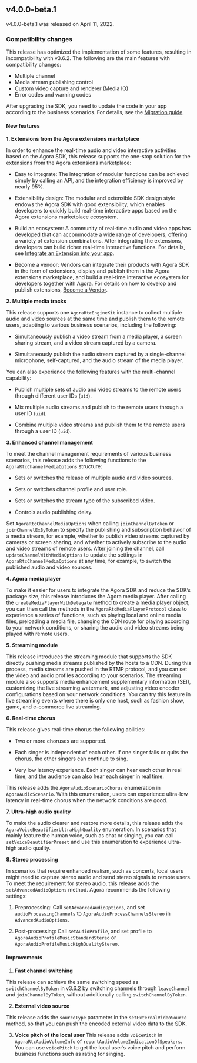 <PlatformWrapper platform="ios">
        
## v4.0.0-beta.1

v4.0.0-beta.1 was released on April 11, 2022.

### Compatibility changes

This release has optimized the implementation of some features, resulting in incompatibility with v3.6.2. The following are the main features with compatibility changes:
- Multiple channel
- Media stream publishing control
- Custom video capture and renderer (Media IO)
- Error codes and warning codes

After upgrading the SDK, you need to update the code in your app according to the business scenarios. For details, see the [Migration guide](../understand/migration-guide).

#### New features

**1. Extensions from the Agora extensions marketplace**

In order to enhance the real-time audio and video interactive activities based on the Agora SDK, this release supports the one-stop solution for the extensions from the Agora extensions marketplace:

-   Easy to integrate: The integration of modular functions can be achieved simply by calling an API, and the integration efficiency is improved by nearly 95%.

-   Extensibility design: The modular and extensible SDK design style endows the Agora SDK with good extensibility, which enables developers to quickly build real-time interactive apps based on the Agora extensions marketplace ecosystem.

-   Build an ecosystem: A community of real-time audio and video apps has developed that can accommodate a wide range of developers, offering a variety of extension combinations. After integrating the extensions, developers can build richer real-time interactive functions. For details, see [Integrate an Extension into your app](../develop/use-an-extension).

-   Become a vendor: Vendors can integrate their products with Agora SDK in the form of extensions, display and publish them in the Agora extensions marketplace, and build a real-time interactive ecosystem for developers together with Agora. For details on how to develop and publish extensions, [Become a Vendor](../understand/vendor-workflow).

**2. Multiple media tracks**

This release supports one `AgoraRtcEngineKit` instance to collect multiple audio and video sources at the same time and publish them to the remote users, adapting to various business scenarios, including the following:

-   Simultaneously publish a video stream from a media player, a screen sharing stream, and a video stream captured by a camera.

-   Simultaneously publish the audio stream captured by a single-channel microphone, self-captured, and the audio stream of the media player.

You can also experience the following features with the multi-channel capability:

-   Publish multiple sets of audio and video streams to the remote users through different user IDs (`uid`).

-   Mix multiple audio streams and publish to the remote users through a user ID (`uid`).

-   Combine multiple video streams and publish them to the remote users through a user ID (`uid`).

**3. Enhanced channel management**

To meet the channel management requirements of various business scenarios, this release adds the following functions to the `AgoraRtcChannelMediaOptions` structure:

-   Sets or switches the release of multiple audio and video sources.

-   Sets or switches channel profile and user role.

-   Sets or switches the stream type of the subscribed video.

-   Controls audio publishing delay.

Set `AgoraRtcChannelMediaOptions` when calling `joinChannelByToken` or `joinChannelExByToken` to specify the publishing and subscription behavior of a media stream, for example, whether to publish video streams captured by cameras or screen sharing, and whether to actively subscribe to the audio and video streams of remote users. After joining the channel, call `updateChannelWithMediaOptions` to update the settings in `AgoraRtcChannelMediaOptions` at any time, for example, to switch the published audio and video sources.

**4. Agora media player**

To make it easier for users to integrate the Agora SDK and reduce the SDK’s package size, this release introduces the Agora media player. After calling the `createMediaPlayerWithDelegate` method to create a media player object, you can then call the methods in the `AgoraRtcMediaPlayerProtocol` class to experience a series of functions, such as playing local and online media files, preloading a media file, changing the CDN route for playing according to your network conditions, or sharing the audio and video streams being played with remote users.

**5. Streaming module**

This release introduces the streaming module that supports the SDK directly pushing media streams published by the hosts to a CDN. During this process, media streams are pushed in the RTMP protocol, and you can set the video and audio profiles according to your scenarios. The streaming module also supports media enhancement supplementary information (SEI), customizing the live streaming watermark, and adjusting video encoder configurations based on your network conditions. You can try this feature in live streaming events where there is only one host, such as fashion show, game, and e-commerce live streaming.

**6. Real-time chorus**

This release gives real-time chorus the following abilities:

-   Two or more choruses are supported.

-   Each singer is independent of each other. If one singer fails or quits the chorus, the other singers can continue to sing.

-   Very low latency experience. Each singer can hear each other in real time, and the audience can also hear each singer in real time.

This release adds the `AgoraAudioScenarioChorus` enumeration in `AgoraAudioScenario`. With this enumeration, users can experience ultra-low latency in real-time chorus when the network conditions are good.

**7. Ultra-high audio quality**

To make the audio clearer and restore more details, this release adds the `AgoraVoiceBeautifierUltraHighQuality` enumeration. In scenarios that mainly feature the human voice, such as chat or singing, you can call `setVoiceBeautifierPreset` and use this enumeration to experience ultra-high audio quality.

**8. Stereo processing**

In scenarios that require enhanced realism, such as concerts, local users might need to capture stereo audio and send stereo signals to remote users.
To meet the requirement for stereo audio, this release adds the `setAdvancedAudioOptions` method. Agora recommends the following settings:

1.  Preprocessing: Call `setAdvancedAudioOptions`, and set `audioProcessingChannels` to `AgoraAudioProcessChannelsStereo` in `AdvancedAudioOptions`.

2.  Post-processing: Call `setAudioProfile`, and set profile to `AgoraAudioProfileMusicStandardStereo` or `AgoraAudioProfileMusicHighQualityStereo`.

#### Improvements

1. **Fast channel switching**

This release can achieve the same switching speed as `switchChannelByToken` in v3.6.2 by switching channels through `leaveChannel` and `joinChannelByToken`, without additionally calling `switchChannelByToken`.

2. **External video source**

This release adds the `sourceType` parameter in the `setExternalVideoSource` method, so that you can push the encoded external video data to the SDK.

3. **Voice pitch of the local user**
This release adds `voicePitch` in `AgoraRtcAudioVolumeInfo` of `reportAudioVolumeIndicationOfSpeakers`. You can use `voicePitch` to get the local user’s voice pitch and perform business functions such as rating for singing.
</PlatformWrapper>
